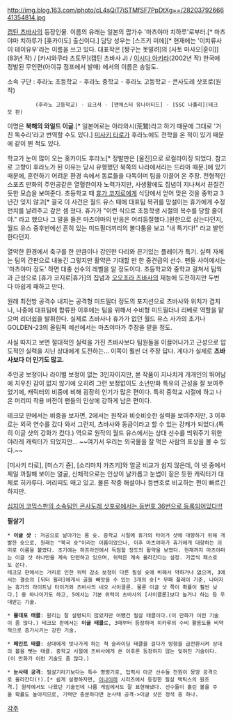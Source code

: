 http://img.blog.163.com/photo/cL4sQiT7iSTMfSF7PpDtXg==/2820379266641354814.jpg

[[캡틴 츠바사]]의 등장인물. 이름의 유래는 일본의 팝가수 '마츠야마 치하루'로부터.[* 마츠야마 치하루가 [홋카이도] 출신이다.]
담당 성우는 [스즈키 미에][* 현재에는 '이치류사이 테이유우'라는 이름을 쓰고 있다. 대표작은 [짱구는 못말려]의 [사토 마사오|훈이]](83년 작) / [카시와쿠라 츠토무](캡틴 츠바사 J) / [[이시다 아키라]](2002년 작)
한국에 정발된 무인편(아이큐 점프에서 발매) 에서의 이름은 송일도.

소속 구단 : 후라노 초등학교 - 후라노 중학교 - 후라노 고등학교 - 콘사도레 삿포로(원작)
          (후라노 고등학교) - 요크셔 - [맨체스터 유나이티드] - [SSC 나폴리](테크모 판)  

이명은 '''북해의 와일드 이글'''.[* 일본어로는 아라와시(荒鷲)라고 하기 때문에 그대로 '거친 독수리'라고 번역할 수도 있다.] [[미사키 타로]]가 후라노에도 전학을 온 적이 있기 때문에 같이 뛴 적도 있다.

학교가 눈이 많이 오는 홋카이도 후라노[* 정발판은 [울진]으로 로컬라이징 되었다. 참고로 고향이 후라노가 된 이유는 당시 유행했던 북쪽의 나라에서라는 드라마 때문.]에 있기 때문에, 훈련하기 어려운 환경 속에서 동료들을 다독이며 팀을 이끌어 온 주장. 전형적인 스포츠 만화의 주인공같은 열혈한이자 노력가지만, 사생활에도 집념이 지나쳐서 끈질긴 듯한 모습을 보여준다. 초등학교 때 [[휴가 코지로]]에게 식당에서 얻어 맞은 것을 중학교 3년간 잊지 않고[* 결국 이 사건은 월드 유스 때에 대표팀 복귀를 망설이는 휴가에게 수정펀치를 날려주고 갚은 셈 쳤다. 휴가가 "이런 식으로 초등학생 시절의 복수를 당할 줄이야." 라고 했으나 그 말을 들은 마츠야마의 반응은 어리둥절했다.]원한으로 삼는다던지, 월드 유스 중후반에선 흔히 있는 미드필더끼리의 볼다툼을 보고 "내 특기다!" 라고 발언한다던지. 

열악한 환경에서 축구를 한 만큼이나 강인한 다리와 끈기있는 플레이가 특기. 실력 자체는 팀의 간판으로 내놓긴 그렇지만 활약은 기대할 만 한 중견급의 선수. 팬들 사이에서는 '마츠야마 정도' 하면 대충 선수의 레벨을 알 정도이다. 초등학교와 중학교 걸쳐서 팀웍과 근성으로 [휴가 코지로|휴가]의 집념과 [[오오조라 츠바사]]의 재능에 도전하지만 두번 다 아쉽게 패하고 만다.

원래 최전방 공격수 내지는 공격형 미드필더 정도의 포지션으로 츠바사와 위치가 겹치나, 나중에 대표팀에 합류한 이후에는 팀을 위해서 수비형 미드필더나 리베로 역할을 맡으며 리더쉽을 발휘한다. 실제로 츠바사나 휴가가 없던 월드 유스 사가의 초기나 GOLDEN-23의 올림픽 예선에서는 마츠야마가 주장을 맡을 정도.

사실 따지고 보면 절대적인 실력을 가진 츠바사보다 팀원들을 이끌어나가고 근성으로 압도적인 실력을 지닌 상대에게 도전하는... 이쪽이 훨씬 더 주장 답다. 게다가 실제로 '''츠바사보다 더 인기도 많고.'''

주인공 보정이나 라이벌 보정이 없는 3인자이지만, 본 작품이 지나치게 개개인의 뛰어남에 치우친 감이 없지 않기에 오히려 그런 보정없이도 소년만화 특유의 근성을 잘 보여주었기에, 캐릭터의 비중에 비해 굉장히 인기가 많은 편이다. 특히 중학교 시절에 하고 나온 머리띠 착용 버전이 팬들의 인상에 강하게 남은 편이다.

테크모 판에서는 비중을 보자면, 2에서는 원작과 비슷비슷한 실력을 보여주지만, 3 이후로는 외국 연수를 갔다 와서 그런지, 츠바사와 동급이라고 할 수 있는 강캐가 되었다.(특히 이글 샷의 강화가 컸다.) 역으로 원작의 월드 유스에서는 상대 선수를 띄워주기 위한 야라레 캐릭터가 되었지만... ~~여기서 우리는 외국물을 잘 먹은 사람의 표상을 볼 수 있다.~~

[미사키 타로], [미스기 쥰], [소리마치 카즈키]와 얼굴 비교가 쉽지 않은데, 이 넷 중에서 제일 까칠해 보이는 얼굴, 신체적으로는 인상이 날카롭고 눈썹이 짙은 듯한 캐릭터가 대체로 히카루다. 머리띠도 매고 있고. 물론 작중 해설이나 등번호로 비교하는 편이 빠르긴 하지만. 

[http://www.sportalkorea.com/news/view_column.php?gisa_uniq=2014012101241113&section_code=40&key=&field=&cp=se&gomb=1 심지어 코믹스판의 소속팀인 콘사도레 삿포로에서는 등번호 36번으로 등록되어있다!!!]

'''필살기'''

 * '''이글 샷''' : 저공으로 날아가는 롱 슛. 중학교 시절에 휴가의 타이거 샷에 대항하기 위해 개발한 슛으로, 원래는 "북국 슛"이라는 이름이었으나, 이후 마츠야마가 휴가에게 대항하는 의미로 이름을 붙였다. 초기에는 하프라인에서 득점할 정도의 활약을 보였다. 현재까지 마츠야마는 이글 샷 하나만을 계속 단련하고 있으며, 위력은 계속 올라간다는 설정. 가끔씩 패스로도 쓴다.
 테크모 판에서는 거리로 인한 위력 감소 보정이 다른 필살 슛에 비해서 약하거나 없으며, 3에서는 결승의 [뒤터 뮐러]에게서 골을 빼앗을 수 있는 3개의 슛[* 무패 플레이 기준, 나머지는 휴가의 라이트닝 타이거와 츠바사의 네오 사이클론. 물론 이글 샷 쪽이 확률이 훨씬 낮다.] 중 하나이기도 하고, 5에서는 기본 위력이 츠바사의 [사이클론]보다 높거나 하는 등 우대받는 기술. 

 * '''물대포 태클''': 원리는 잘 설명되지 않았지만 어쨌건 필살 태클이다.(이 만화가 이런 기술이 좀 많다.) 테크모 판에서는 '''이글 태클'''로, 3때부터 등장하며 히카루의 수비 활용도를 비약적으로 증가시키는 강한 기술.

 * '''페인트 태클''': 상대에게 빗나가게 하는 척 슬라이딩 태클을 걸다가 방향을 급전환시켜 상대의 볼을 뺏는 태클. 중학교 시절에 츠바사에게 쓴 이후론 등장하지 않는 잊혀진 기술이다.(이 만화가 이런 기술도 좀 많다.)

 * '''눈사태 공격''': 필살기라기보다는 특수 명령기로, 입력시 아군 선수들 전원이 몽땅 공격으로 올라간다(!).[* 쉽게 설명하자면, [[이나이레]] 시리즈에서 등장한 필살 택틱스의 원조격.] 원작에서도 나왔던 기술인데 나름 게임에서도 잘 표현해냈다. 선수들이 흘린 볼을 주울 확률도 높아지므로, 기력만 충분하다면 눈사태 공격->이글 샷은 정석 중 하나.


[[각주]]
